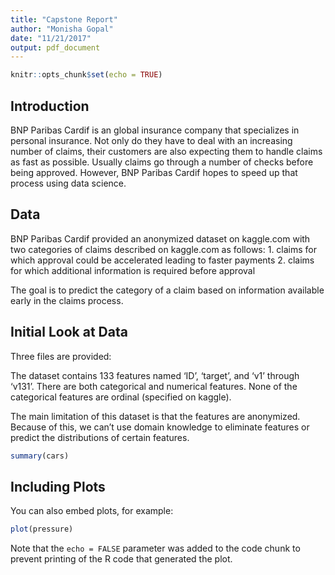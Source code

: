 ```yaml
---
title: "Capstone Report"
author: "Monisha Gopal"
date: "11/21/2017"
output: pdf_document
---
```


```r
knitr::opts_chunk$set(echo = TRUE)
```

## Introduction 

BNP Paribas Cardif is an global insurance company that specializes in personal insurance. Not only do they have to deal with an increasing number of claims, their customers are also expecting them to handle claims as fast as possible. Usually claims go through a number of checks before being approved. However, BNP Paribas Cardif hopes to speed up that process using data science.

## Data 

BNP Paribas Cardif provided an anonymized dataset on kaggle.com with two categories of claims described on kaggle.com as follows:
1. claims for which approval could be accelerated leading to faster payments
2. claims for which additional information is required before approval

The goal is to predict the category of a claim based on information available early in the claims process.

## Initial Look at Data

Three files are provided: 
\begin{enumerate}
\part train.csv - training set with target (dependent variable) 
\part test.csv - test set without target 
\part sample_submission.csv - sample submission with correct format 
\end{enumerate}

The dataset contains 133 features named 'ID', 'target', and 'v1' through 'v131'. There are both categorical and numerical features. None of the categorical features are ordinal (specified on kaggle). 

The main limitation of this dataset is that the features are anonymized. Because of this, we can't use domain knowledge to eliminate features or predict the distributions of certain features.






```r
summary(cars)
```

## Including Plots

You can also embed plots, for example:

```r
plot(pressure)
```

Note that the `echo = FALSE` parameter was added to the code chunk to prevent printing of the R code that generated the plot.
